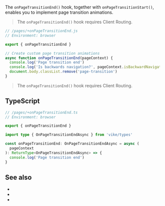 
The `onPageTransitionEnd()` hook, together with <Link href="/onPageTransitionStart">`onPageTransitionStart()`</Link>, enables you to implement page transition animations.

> The `onPageTransitionEnd()` hook requires <Link href="/client-routing">Client Routing</Link>.

```js
// /pages/+onPageTransitionEnd.js
// Environment: browser

export { onPageTransitionEnd }

// Create custom page transition animations
async function onPageTransitionEnd(pageContext) {
  console.log('Page transition end')
  console.log('Is backwards navigation?', pageContext.isBackwardNavigation)
  document.body.classList.remove('page-transition')
}
```

> The `onPageTransitionEnd()` hook requires <Link href="/client-routing">Client Routing</Link>.


## TypeScript

```ts
// /pages/+onPageTransitionEnd.ts
// Environment: browser

export { onPageTransitionEnd }

import type { OnPageTransitionEndAsync } from 'vike/types'

const onPageTransitionEnd: OnPageTransitionEndAsync = async (
  pageContext
): ReturnType<OnPageTransitionEndAsync> => {
  console.log('Page transition end')
}
```

<HookTypeScriptHints hookTypeName="OnPageTransitionEndAsync" />

## See also

 - <Link href="/clientRouting" />
 - <Link href="/onHydrationEnd" />
 - <Link href="/onPageTransitionStart" />
